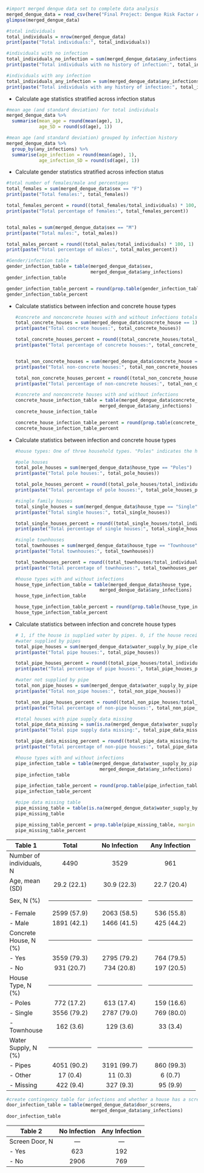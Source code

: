 ```r
#import merged dengue data set to complete data analysis
merged_dengue_data = read_csv(here("Final Project: Dengue Risk Factor Analysis","Data","Processed Data","merged_dengue_data.csv"))
glimpse(merged_dengue_data)
```

```r
#total individuals
total_individuals = nrow(merged_dengue_data)
print(paste("Total individuals:", total_individuals))

#individuals with no infection
total_individuals_no_infection = sum(merged_dengue_data$any_infections == FALSE)
print(paste("Total individuals with no history of infection:", total_individuals_no_infection))

#individuals with any infection
total_individuals_any_infection = sum(merged_dengue_data$any_infections == TRUE)
print(paste("Total individuals with any history of infection:", total_individuals_any_infection))

```

-   Calculate age statistics stratified across infection status

```r
#mean age (and standard deviation) for total individuals
merged_dengue_data %>% 
  summarise(mean_age = round(mean(age), 1),
            age_SD = round(sd(age), 1))

#mean age (and standard deviation) grouped by infection history
merged_dengue_data %>% 
  group_by(any_infections) %>% 
  summarise(age_infection = round(mean(age), 1),
            age_infection_SD = round(sd(age), 1))
```

-   Calculate gender statistics stratified across infection status

```r
#total number of females/male and percentages
total_females = sum(merged_dengue_data$sex == "F")
print(paste("Total females:", total_females))

total_females_percent = round((total_females/total_individuals) * 100, 1)
print(paste("Total percentage of females:", total_females_percent))


total_males = sum(merged_dengue_data$sex == "M")
print(paste("Total males:", total_males))

total_males_percent = round((total_males/total_individuals) * 100, 1)
print(paste("Total percentage of males:", total_males_percent))

#Gender/infection table
gender_infection_table = table(merged_dengue_data$sex,
                               merged_dengue_data$any_infections)
gender_infection_table

gender_infection_table_percent = round(prop.table(gender_infection_table, margin = 2) * 100, 2)
gender_infection_table_percent
```

-   Calculate statistics between infection and concrete house types

    ```r
    #concrete and nonconcrete houses with and without infections totals
    total_concrete_houses = sum(merged_dengue_data$concrete_house == 1)
    print(paste("Total concrete houses:", total_concrete_houses))

    total_concrete_houses_percent = round((total_concrete_houses/total_individuals) * 100, 1)
    print(paste("Total percentage of concrete houses:", total_concrete_houses_percent))


    total_non_concrete_houses = sum(merged_dengue_data$concrete_house == 0)
    print(paste("Total non-concrete houses:", total_non_concrete_houses))

    total_non_concrete_houses_percent = round((total_non_concrete_houses/total_individuals) * 100, 1)
    print(paste("Total percentage of non-concrete houses:", total_non_concrete_houses_percent))

    #concrete and nonconcrete houses with and without infections
    concrete_house_infection_table = table(merged_dengue_data$concrete_house,
                                   merged_dengue_data$any_infections)
    concrete_house_infection_table

    concrete_house_infection_table_percent = round(prop.table(concrete_house_infection_table, margin = 2) * 100, 2)
    concrete_house_infection_table_percent
    ```

<!-- -->

-   Calculate statistics between infection and concrete house types

    ```r
    #house types: One of three household types. "Poles" indicates the house is built on stilts, as homes on floodplains typically are. "Single" indicates the house is a single-family home separate from other homes. "Townhouse" indicates the house if part of a multifamily unit where multiple homes are physically connected.

    #pole houses
    total_pole_houses = sum(merged_dengue_data$house_type == "Poles")
    print(paste("Total pole houses:", total_pole_houses))

    total_pole_houses_percent = round((total_pole_houses/total_individuals) * 100, 1)
    print(paste("Total percentage of pole houses:", total_pole_houses_percent))

    #single family houses
    total_single_houses = sum(merged_dengue_data$house_type == "Single")
    print(paste("Total single houses:", total_single_houses))

    total_single_houses_percent = round((total_single_houses/total_individuals) * 100, 1)
    print(paste("Total percentage of single houses:", total_single_houses_percent))

    #single townhouses
    total_townhouses = sum(merged_dengue_data$house_type == "Townhouse")
    print(paste("Total townhouses:", total_townhouses))

    total_townhouses_percent = round((total_townhouses/total_individuals) * 100, 1)
    print(paste("Total percentage of townhouses:", total_townhouses_percent))

    #house types with and without infections
    house_type_infection_table = table(merged_dengue_data$house_type,
                                   merged_dengue_data$any_infections)
    house_type_infection_table

    house_type_infection_table_percent = round(prop.table(house_type_infection_table, margin = 2) * 100, 2)
    house_type_infection_table_percent
    ```

-   Calculate statistics between infection and concrete house types

    ```r
    # 1, if the house is supplied water by pipes. 0, if the house receives water some other way
    #water supplied by pipes
    total_pipe_houses = sum(merged_dengue_data$water_supply_by_pipe_clean == 1, na.rm = TRUE)
    print(paste("Total pipe houses:", total_pipe_houses))

    total_pipe_houses_percent = round((total_pipe_houses/total_individuals) * 100, 1)
    print(paste("Total percentage of pipe houses:", total_pipe_houses_percent))

    #water not supplied by pipe
    total_non_pipe_houses = sum(merged_dengue_data$water_supply_by_pipe_clean == 0, na.rm= TRUE)
    print(paste("Total non_pipe houses:", total_non_pipe_houses))

    total_non_pipe_houses_percent = round((total_non_pipe_houses/total_individuals) * 100, 1)
    print(paste("Total percentage of non-pipe houses:", total_non_pipe_houses_percent))

    #total houses with pipe supply data missing
    total_pipe_data_missing = sum(is.na(merged_dengue_data$water_supply_by_pipe_clean))
    print(paste("Total pipe supply data missing:", total_pipe_data_missing))

    total_pipe_data_missing_percent = round((total_pipe_data_missing/total_individuals) * 100, 1)
    print(paste("Total percentage of non-pipe houses:", total_pipe_data_missing_percent))

    #house types with and without infections
    pipe_infection_table = table(merged_dengue_data$water_supply_by_pipe_clean,
                                   merged_dengue_data$any_infections)
    pipe_infection_table

    pipe_infection_table_percent = round(prop.table(pipe_infection_table, margin = 2) * 100, 2)
    pipe_infection_table_percent

    #pipe data missing table
    pipe_missing_table = table(is.na(merged_dengue_data$water_supply_by_pipe_clean), merged_dengue_data$any_infections)
    pipe_missing_table

    pipe_missing_table_percent = prop.table(pipe_missing_table, margin = 2) * 100
    pipe_missing_table_percent
    ```

+--------------------------+--------------------------------------------------------------------------+--------------------------------------------------------------------------+--------------------------------------------------------------------------+
| Table 1                  | Total                                                                    | No Infection                                                             | Any Infection                                                            |
+==========================+:========================================================================:+:========================================================================:+:========================================================================:+
| Number of individuals, N | 4490                                                                     | 3529                                                                     | 961                                                                      |
+--------------------------+--------------------------------------------------------------------------+--------------------------------------------------------------------------+--------------------------------------------------------------------------+
| Age, mean (SD)           | 29.2 (22.1)                                                              | 30.9 (22.3)                                                              | 22.7 (20.4)                                                              |
+--------------------------+--------------------------------------------------------------------------+--------------------------------------------------------------------------+--------------------------------------------------------------------------+
| Sex, N (%)               | ------------------------------------------------------------------------ | ------------------------------------------------------------------------ | ------------------------------------------------------------------------ |
+--------------------------+--------------------------------------------------------------------------+--------------------------------------------------------------------------+--------------------------------------------------------------------------+
| \- Female                | 2599 (57.9)                                                              | 2063 (58.5)                                                              | 536 (55.8)                                                               |
+--------------------------+--------------------------------------------------------------------------+--------------------------------------------------------------------------+--------------------------------------------------------------------------+
| \- Male                  | 1891 (42.1)                                                              | 1466 (41.5)                                                              | 425 (44.2)                                                               |
+--------------------------+--------------------------------------------------------------------------+--------------------------------------------------------------------------+--------------------------------------------------------------------------+
| Concrete House, N (%)    | ------------------------------------------------------------------------ | ------------------------------------------------------------------------ | ------------------------------------------------------------------------ |
+--------------------------+--------------------------------------------------------------------------+--------------------------------------------------------------------------+--------------------------------------------------------------------------+
| \- Yes                   | 3559 (79.3)                                                              | 2795 (79.2)                                                              | 764 (79.5)                                                               |
+--------------------------+--------------------------------------------------------------------------+--------------------------------------------------------------------------+--------------------------------------------------------------------------+
| \- No                    | 931 (20.7)                                                               | 734 (20.8)                                                               | 197 (20.5)                                                               |
+--------------------------+--------------------------------------------------------------------------+--------------------------------------------------------------------------+--------------------------------------------------------------------------+
| House Type, N (%)        | ------------------------------------------------------------------------ | ------------------------------------------------------------------------ | ------------------------------------------------------------------------ |
+--------------------------+--------------------------------------------------------------------------+--------------------------------------------------------------------------+--------------------------------------------------------------------------+
| \- Poles                 | 772 (17.2)                                                               | 613 (17.4)                                                               | 159 (16.6)                                                               |
+--------------------------+--------------------------------------------------------------------------+--------------------------------------------------------------------------+--------------------------------------------------------------------------+
| \- Single                | 3556 (79.2)                                                              | 2787 (79.0)                                                              | 769 (80.0)                                                               |
+--------------------------+--------------------------------------------------------------------------+--------------------------------------------------------------------------+--------------------------------------------------------------------------+
| \- Townhouse             | 162 (3.6)                                                                | 129 (3.6)                                                                | 33 (3.4)                                                                 |
+--------------------------+--------------------------------------------------------------------------+--------------------------------------------------------------------------+--------------------------------------------------------------------------+
| Water Supply, N (%)      | ------------------------------------------------------------------------ | ------------------------------------------------------------------------ | ------------------------------------------------------------------------ |
+--------------------------+--------------------------------------------------------------------------+--------------------------------------------------------------------------+--------------------------------------------------------------------------+
| \- Pipes                 | 4051 (90.2)                                                              | 3191 (99.7)                                                              | 860 (99.3)                                                               |
+--------------------------+--------------------------------------------------------------------------+--------------------------------------------------------------------------+--------------------------------------------------------------------------+
| \- Other                 | 17 (0.4)                                                                 | 11 (0.3)                                                                 | 6 (0.7)                                                                  |
+--------------------------+--------------------------------------------------------------------------+--------------------------------------------------------------------------+--------------------------------------------------------------------------+
| \- Missing               | 422 (9.4)                                                                | 327 (9.3)                                                                | 95 (9.9)                                                                 |
+--------------------------+--------------------------------------------------------------------------+--------------------------------------------------------------------------+--------------------------------------------------------------------------+

```r
#create contingency table for infections and whether a house has a screen door or not
door_infection_table = table(merged_dengue_data$door_screens,
                               merged_dengue_data$any_infections)
door_infection_table

```

| Table 2         | No Infection | Any Infection |
|-----------------|:------------:|:-------------:|
| Screen Door, N  |     ---      |      ---      |
| \- Yes          |     623      |      192      |
| \- No           |     2906     |      769      |
